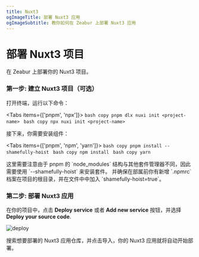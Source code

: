 ```yaml
---
title: Nuxt3
ogImageTitle: 部署 Nuxt3 应用
ogImageSubtitle: 教你如何在 Zeabur 上部署 Nuxt3 应用
---
```



# 部署 Nuxt3 项目

在 Zeabur 上部署你的 Nuxt3 项目。

### 第一步: 建立 Nuxt3 项目（可选）

打开终端，运行以下命令：

<Tabs items={['pnpm', 'npx']}>
  <Tab>
    ```bash copy
    pnpm dlx nuxi init <project-name>
    ```
  </Tab>
  <Tab>
    ```bash copy
    npx nuxi init <project-name>
    ```
  </Tab>
</Tabs>

接下来，你需要安装组件：

<Tabs items={['pnpm', 'npm', 'yarn']}>
  <Tab>
    ```bash copy
    pnpm install --shamefully-hoist
    ```
  </Tab>
  <Tab>
    ```bash copy
    npm install
    ```
  </Tab>
  <Tab>
    ```bash copy
    yarn
    ```
  </Tab>
</Tabs>

<Callout type="info" emoji="ℹ️">
  这里需要注意由于 pnpm 的 `node_modules` 结构与其他套件管理器不同，因此需要使用 `--shamefully-hoist` 来安装套件。
  并确保在部属前你有新增 `.npmrc` 档案在项目的根目录，并在文件中中加入 `shamefully-hoist=true`。
</Callout>

### 第二步: 部署 Nuxt3 应用

在你的项目中，点击 **Deploy service** 或者 **Add new service** 按钮，并选择 **Deploy your source code**.

![deploy](/framework/deploy.png)

搜索想要部署的 Nuxt3 应用仓库，并点击导入，你的 Nuxt3 应用就将自动开始部署。
